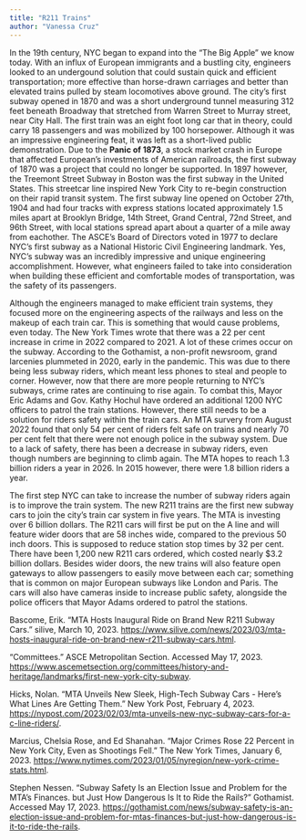 ```yaml
---
title: "R211 Trains"
author: "Vanessa Cruz"
---
```


In the 19th century, NYC began to expand into the “The Big Apple” we know today. With an influx of European immigrants and a bustling city, engineers looked to an undergound solution that could sustain quick and efficient transportation; more effective than horse-drawn carriages and better than elevated trains pulled by steam locomotives above ground. The city’s first subway opened in 1870 and was a short underground tunnel measuring 312 feet beneath Broadway that stretched from Warren Street to Murray street, near City Hall. The first train was an eight foot long car that in theory, could carry 18 passengers and was mobilized by 100 horsepower. Although it was an impressive engineering feat, it was left as a short-lived public demonstration. Due to the **Panic of 1873**, a stock market crash in Europe that affected European’s investments of American railroads, the first subway of 1870 was a project that could no longer be supported. In 1897 however, the Treemont Street Subway in Boston was the first subway in the United States. This streetcar line inspired New York City to re-begin construction on their rapid transit system. The first subway line opened on October 27th, 1904 and had four tracks with express stations located approximately 1.5 miles apart at Brooklyn Bridge, 14th Street, Grand Central, 72nd Street, and 96th Street, with local stations spread apart about a quarter of a mile away from eachother. The ASCE’s Board of Directors voted in 1977 to declare NYC’s first subway as a National Historic Civil Engineering landmark. Yes, NYC’s subway was an incredibly impressive and unique engineering accomplishment. However, what engineers failed to take into consideration when building these efficient and comfortable modes of transportation, was the safety of its passengers. 

Although the engineers managed to make efficient train systems, they focused more on the engineering aspects of the railways and less on the makeup of each train car. This is something that would cause problems, even today. The New York Times wrote that there was a 22 per cent increase in crime in 2022 compared to 2021. A lot of these crimes occur on the subway. According to the Gothamist, a non-profit newsroom, grand larcenies plummeted in 2020, early in the pandemic. This was due to there being less subway riders, which meant less phones to steal and people to corner. However, now that there are more people returning to NYC’s subways, crime rates are continuing to rise again. To combat this, Mayor Eric Adams and Gov. Kathy Hochul have ordered an additional 1200 NYC officers to patrol the train stations. However, there still needs to be a solution for riders safety within the train cars. An MTA survery from August 2022 found that only 54 per cent of riders felt safe on trains and nearly 70 per cent felt that there were not enough police in the subway system. Due to a lack of safety, there has been a decrease in subway riders, even though numbers are beginning to climb again. The MTA hopes to reach 1.3 billion riders a year in 2026. In 2015 however, there were 1.8 billion riders a year. 

The first step NYC can take to increase the number of subway riders again is to improve the train system. The new R211 trains are the first new subway cars to join the city’s train car system in five years. The MTA is investing over 6 billion dollars. The R211 cars will first be put on the A line and will feature wider doors that are 58 inches wide, compared to the previous 50 inch doors. This is supposed to reduce station stop times by 32 per cent. There have been 1,200 new R211 cars ordered, which costed nearly $3.2 billion dollars. Besides wider doors, the new trains will also feature open gateways to allow passengers to easily move between each car; something that is common on major European subways like London and Paris. The cars will also have cameras inside to increase public safety, alongside the police officers that Mayor Adams ordered to patrol the stations. 

Bascome, Erik. “MTA Hosts Inaugural Ride on Brand New R211 Subway Cars.” silive, March 10, 2023. [https://www.silive.com/news/2023/03/mta-hosts-inaugural-ride-on-brand-new-r211-subway-cars.html](https://www.silive.com/news/2023/03/mta-hosts-inaugural-ride-on-brand-new-r211-subway-cars.html).

“Committees.” ASCE Metropolitan Section. Accessed May 17, 2023. [https://www.ascemetsection.org/committees/history-and-heritage/landmarks/first-new-york-city-subway](https://www.ascemetsection.org/committees/history-and-heritage/landmarks/first-new-york-city-subway).

Hicks, Nolan. “MTA Unveils New Sleek, High-Tech Subway Cars - Here’s What Lines Are Getting Them.” New York Post, February 4, 2023. [https://nypost.com/2023/02/03/mta-unveils-new-nyc-subway-cars-for-a-c-line-riders/](https://nypost.com/2023/02/03/mta-unveils-new-nyc-subway-cars-for-a-c-line-riders/).

Marcius, Chelsia Rose, and Ed Shanahan. “Major Crimes Rose 22 Percent in New York City, Even as Shootings Fell.” The New York Times, January 6, 2023. [https://www.nytimes.com/2023/01/05/nyregion/new-york-crime-stats.html](https://www.nytimes.com/2023/01/05/nyregion/new-york-crime-stats.html).

Stephen Nessen. “Subway Safety Is an Election Issue and Problem for the MTA’s Finances. but Just How Dangerous Is It to Ride the Rails?” Gothamist. Accessed May 17, 2023. [https://gothamist.com/news/subway-safety-is-an-election-issue-and-problem-for-mtas-finances-but-just-how-dangerous-is-it-to-ride-the-rails](https://gothamist.com/news/subway-safety-is-an-election-issue-and-problem-for-mtas-finances-but-just-how-dangerous-is-it-to-ride-the-rails).